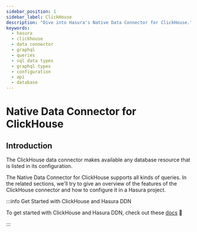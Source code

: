 ```yaml
---
sidebar_position: 1
sidebar_label: ClickHouse
description: "Dive into Hasura's Native Data Connector for ClickHouse."
keywords:
  - hasura
  - clickhouse
  - data connector
  - graphql
  - queries
  - sql data types
  - graphql types
  - configuration
  - api
  - database
---
```


# Native Data Connector for ClickHouse

## Introduction

The ClickHouse data connector makes available any database resource that is listed in its configuration.

The Native Data Connector for ClickHouse supports all kinds of queries. In the related sections, we'll try to give an
overview of the features of the ClickHouse connector and how to configure it in a Hasura project.

:::info Get Started with ClickHouse and Hasura DDN

To get started with ClickHouse and Hasura DDN, check out these
[docs](/getting-started/build/03-connect-to-data/01-connect-a-source.mdx) 🚀

:::

